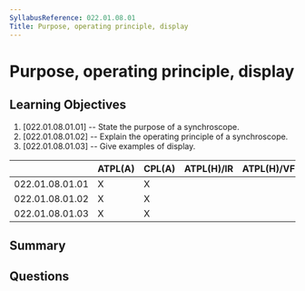 ```yaml
---
SyllabusReference: 022.01.08.01
Title: Purpose, operating principle, display
---
```


# Purpose, operating principle, display

## Learning Objectives

1. [022.01.08.01.01] -- State the purpose of a synchroscope.
2. [022.01.08.01.02] -- Explain the operating principle of a synchroscope.
3. [022.01.08.01.03] -- Give examples of display.

|                 | ATPL(A) | CPL(A) | ATPL(H)/IR | ATPL(H)/VFR | CPL(H) | IR  | CBIR(A) |
| --------------- | ------- | ------ | ---------- | ----------- | ------ | --- | ------- |
| 022.01.08.01.01 | X       | X      |            |             |        |     |         |
| 022.01.08.01.02 | X       | X      |            |             |        |     |         |
| 022.01.08.01.03 | X       | X      |            |             |        |     |         |

## Summary

## Questions
